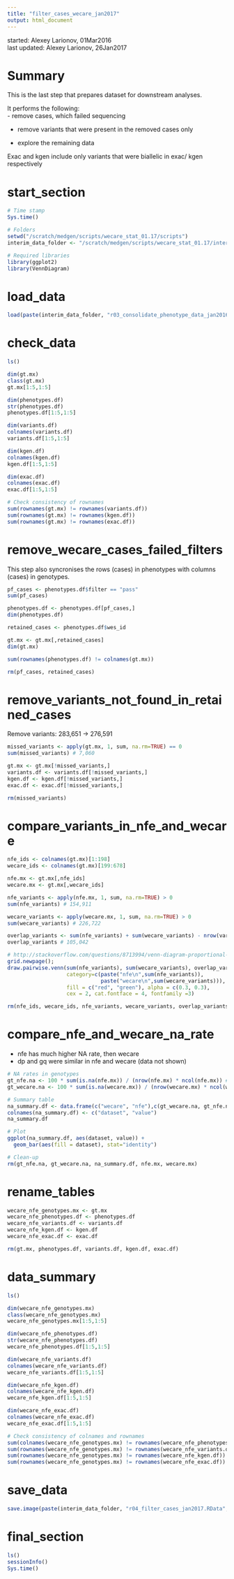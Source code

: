 ```yaml
---
title: "filter_cases_wecare_jan2017"
output: html_document
---
```


started: Alexey Larionov, 01Mar2016  
last updated: Alexey Larionov, 26Jan2017

# Summary

This is the last step that prepares dataset for downstream analyses.  

It performs the following:  
- remove cases, which failed sequencing

- remove variants that were present in the removed cases only  

- explore the remaining data  

Exac and kgen include only variants that were biallelic in exac/ kgen respectively

# start_section

```r

# Time stamp
Sys.time()

# Folders
setwd("/scratch/medgen/scripts/wecare_stat_01.17/scripts")
interim_data_folder <- "/scratch/medgen/scripts/wecare_stat_01.17/interim_data"

# Required libraries
library(ggplot2)
library(VennDiagram)

```

# load_data

```r

load(paste(interim_data_folder, "r03_consolidate_phenotype_data_jan2016.RData", sep="/"))

```

# check_data

```r

ls()

dim(gt.mx)
class(gt.mx)
gt.mx[1:5,1:5]

dim(phenotypes.df)
str(phenotypes.df)
phenotypes.df[1:5,1:5]

dim(variants.df)
colnames(variants.df)
variants.df[1:5,1:5]

dim(kgen.df)
colnames(kgen.df)
kgen.df[1:5,1:5]

dim(exac.df)
colnames(exac.df)
exac.df[1:5,1:5]

# Check consistency of rownames
sum(rownames(gt.mx) != rownames(variants.df))
sum(rownames(gt.mx) != rownames(kgen.df))
sum(rownames(gt.mx) != rownames(exac.df))

```

# remove_wecare_cases_failed_filters

This step also syncronises the rows (cases) in phenotypes with columns (cases) in genotypes. 

```r

pf_cases <- phenotypes.df$filter == "pass"
sum(pf_cases)

phenotypes.df <- phenotypes.df[pf_cases,]
dim(phenotypes.df)

retained_cases <- phenotypes.df$wes_id

gt.mx <- gt.mx[,retained_cases]
dim(gt.mx)

sum(rownames(phenotypes.df) != colnames(gt.mx))

rm(pf_cases, retained_cases)

```

# remove_variants_not_found_in_retained_cases

Remove variants: 283,651 -> 276,591

```r

missed_variants <- apply(gt.mx, 1, sum, na.rm=TRUE) == 0 
sum(missed_variants) # 7,060

gt.mx <- gt.mx[!missed_variants,]
variants.df <- variants.df[!missed_variants,]
kgen.df <- kgen.df[!missed_variants,]
exac.df <- exac.df[!missed_variants,]

rm(missed_variants)

```

# compare_variants_in_nfe_and_wecare

```r

nfe_ids <- colnames(gt.mx)[1:198]
wecare_ids <- colnames(gt.mx)[199:678]

nfe.mx <- gt.mx[,nfe_ids]
wecare.mx <- gt.mx[,wecare_ids]

nfe_variants <- apply(nfe.mx, 1, sum, na.rm=TRUE) > 0 
sum(nfe_variants) # 154,911

wecare_variants <- apply(wecare.mx, 1, sum, na.rm=TRUE) > 0 
sum(wecare_variants) # 226,722

overlap_variants <- sum(nfe_variants) + sum(wecare_variants) - nrow(variants.df)
overlap_variants # 105,042

# http://stackoverflow.com/questions/8713994/venn-diagram-proportional-and-color-shading-with-semi-transparency 
grid.newpage();
draw.pairwise.venn(sum(nfe_variants), sum(wecare_variants), overlap_variants, 
                   category=c(paste("nfe\n",sum(nfe_variants)),
                              paste("wecare\n",sum(wecare_variants))), 
                   fill = c("red", "green"), alpha = c(0.3, 0.3), 
                   cex = 2, cat.fontface = 4, fontfamily =3)

rm(nfe_ids, wecare_ids, nfe_variants, wecare_variants, overlap_variants)

```

# compare_nfe_and_wecare_na_rate

- nfe has much higher NA rate, then wecare  
- dp and gq were similar in nfe and wecare (data not shown)

```r

# NA rates in genotypes
gt_nfe.na <- 100 * sum(is.na(nfe.mx)) / (nrow(nfe.mx) * ncol(nfe.mx)) # ~20%
gt_wecare.na <- 100 * sum(is.na(wecare.mx)) / (nrow(wecare.mx) * ncol(wecare.mx)) # ~3%

# Summary table
na_summary.df <- data.frame(c("wecare", "nfe"),c(gt_wecare.na, gt_nfe.na))
colnames(na_summary.df) <- c("dataset", "value")
na_summary.df

# Plot
ggplot(na_summary.df, aes(dataset, value)) +
  geom_bar(aes(fill = dataset), stat="identity")

# Clean-up
rm(gt_nfe.na, gt_wecare.na, na_summary.df, nfe.mx, wecare.mx)

```

# rename_tables

```r

wecare_nfe_genotypes.mx <- gt.mx
wecare_nfe_phenotypes.df <- phenotypes.df
wecare_nfe_variants.df <- variants.df
wecare_nfe_kgen.df <- kgen.df
wecare_nfe_exac.df <- exac.df

rm(gt.mx, phenotypes.df, variants.df, kgen.df, exac.df)

```

# data_summary

```r

ls()

dim(wecare_nfe_genotypes.mx)
class(wecare_nfe_genotypes.mx)
wecare_nfe_genotypes.mx[1:5,1:5]

dim(wecare_nfe_phenotypes.df)
str(wecare_nfe_phenotypes.df)
wecare_nfe_phenotypes.df[1:5,1:5]

dim(wecare_nfe_variants.df)
colnames(wecare_nfe_variants.df)
wecare_nfe_variants.df[1:5,1:5]

dim(wecare_nfe_kgen.df)
colnames(wecare_nfe_kgen.df)
wecare_nfe_kgen.df[1:5,1:5]

dim(wecare_nfe_exac.df)
colnames(wecare_nfe_exac.df)
wecare_nfe_exac.df[1:5,1:5]

# Check consistency of colnames and rownames
sum(colnames(wecare_nfe_genotypes.mx) != rownames(wecare_nfe_phenotypes.df))
sum(rownames(wecare_nfe_genotypes.mx) != rownames(wecare_nfe_variants.df))
sum(rownames(wecare_nfe_genotypes.mx) != rownames(wecare_nfe_kgen.df))
sum(rownames(wecare_nfe_genotypes.mx) != rownames(wecare_nfe_exac.df))

```

# save_data

```r

save.image(paste(interim_data_folder, "r04_filter_cases_jan2017.RData", sep="/"))

```

# final_section

```r

ls()
sessionInfo()
Sys.time()

```
